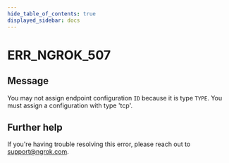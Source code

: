 ```yaml
---
hide_table_of_contents: true
displayed_sidebar: docs
---
```



# ERR_NGROK_507

## Message

You may not assign endpoint configuration `ID` because it is type `TYPE`. You must assign a configuration with type 'tcp'.

<ErrorDetails error="err_ngrok_507" />

## Further help

If you're having trouble resolving this error, please reach out to [support@ngrok.com](mailto:support@ngrok.com?subject=Help%20with%20ERR_NGROK_507).
